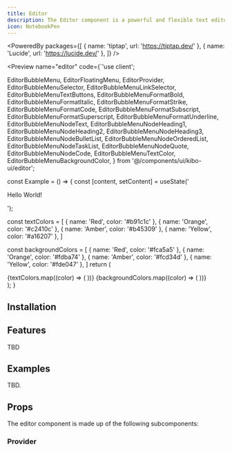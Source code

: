```yaml
---
title: Editor
description: The Editor component is a powerful and flexible text editor that allows you to create and edit rich text content.
icon: NotebookPen
---
```



<PoweredBy packages={[
  { name: 'tiptap', url: 'https://tiptap.dev/' },
  { name: 'Lucide', url: 'https://lucide.dev/' },
]} />

<Preview name="editor" code={`'use client';

  EditorBubbleMenu,
  EditorFloatingMenu,
  EditorProvider,
  EditorBubbleMenuSelector,
  EditorBubbleMenuLinkSelector,
  EditorBubbleMenuTextButtons,
  EditorBubbleMenuFormatBold,
  EditorBubbleMenuFormatItalic,
  EditorBubbleMenuFormatStrike,
  EditorBubbleMenuFormatCode,
  EditorBubbleMenuFormatSubscript,
  EditorBubbleMenuFormatSuperscript,
  EditorBubbleMenuFormatUnderline,
  EditorBubbleMenuNodeText,
  EditorBubbleMenuNodeHeading1,
  EditorBubbleMenuNodeHeading2,
  EditorBubbleMenuNodeHeading3,
  EditorBubbleMenuNodeBulletList,
  EditorBubbleMenuNodeOrderedList,
  EditorBubbleMenuNodeTaskList,
  EditorBubbleMenuNodeQuote,
  EditorBubbleMenuNodeCode,
  EditorBubbleMenuTextColor,
  EditorBubbleMenuBackgroundColor,
} from '@/components/ui/kibo-ui/editor';

const Example = () => {
  const [content, setContent] = useState('<p>Hello World!</p>');

  const textColors = [
    { name: 'Red', color: '#b91c1c' },
    { name: 'Orange', color: '#c2410c' },
    { name: 'Amber', color: '#b45309' },
    { name: 'Yellow', color: '#a16207' },
  ]

  const backgroundColors = [
    { name: 'Red', color: '#fca5a5' },
    { name: 'Orange', color: '#fdba74' },
    { name: 'Amber', color: '#fcd34d' },
    { name: 'Yellow', color: '#fde047' },
  ]
  return (
    <div className="bg-secondary flex h-screen w-full items-center justify-center p-8">
      <Provider content={content} className="bg-background rounded-lg border w-full h-full p-4">
        <EditorFloatingMenu />
        <EditorBubbleMenu>
          <EditorBubbleMenuSelector title="Text">
            <EditorBubbleMenuNodeText />
            <EditorBubbleMenuNodeHeading1 />
            <EditorBubbleMenuNodeHeading2 />
            <EditorBubbleMenuNodeHeading3 />
            <EditorBubbleMenuNodeBulletList />
            <EditorBubbleMenuNodeOrderedList />
            <EditorBubbleMenuNodeTaskList />
            <EditorBubbleMenuNodeQuote />
            <EditorBubbleMenuNodeCode />
          </EditorBubbleMenuSelector>
          <EditorBubbleMenuSelector title="Format">
            <EditorBubbleMenuFormatBold />
            <EditorBubbleMenuFormatItalic />
            <EditorBubbleMenuFormatUnderline />
            <EditorBubbleMenuFormatStrike />
            <EditorBubbleMenuFormatCode />
            <BubbleMenuFormatSuperscript />
            <BubbleMenuFormatSubscript />
          </EditorBubbleMenuSelector>
          <EditorBubbleMenuSelector title="Color">
            {textColors.map((color) => (
              <EditorBubbleMenuTextColor key={color.name} color={color.color} name={color.name} />
            ))}
            {backgroundColors.map((color) => (
              <EditorBubbleMenuBackgroundColor key={color.name} color={color.color} name={color.name} />
            ))}
          </EditorBubbleMenuSelector>
          <EditorBubbleMenuLinkSelector />
          <EditorBubbleMenuTextButtons />
        </EditorBubbleMenu>
      </EditorProvider>
    </div>
  );
}


## Installation

<Installer packageName="editor" />

## Features

TBD

## Examples

TBD.

## Props

The editor component is made up of the following subcomponents:

### Provider

<AutoTypeTable path="node_modules/@repo/editor/index.tsx" name="ProviderProps" />

